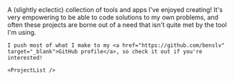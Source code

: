 
<BaseLayout title="Projects">
	A (slightly eclectic) collection of tools and apps I've enjoyed creating! It's very empowering to be able to code solutions to my own problems, and often these projects are borne out of a need that isn't quite met by the tool I'm using.

	I push most of what I make to my <a href="https://github.com/benslv" target="_blank">GitHub profile</a>, so check it out if you're interested!

	<ProjectList />
</BaseLayout>
